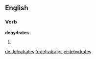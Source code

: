 
==English==

===Verb===
'''dehydrates'''

# {{third-person singular of|[[dehydrate]]}}

[[de:dehydrates]]
[[fr:dehydrates]]
[[vi:dehydrates]]